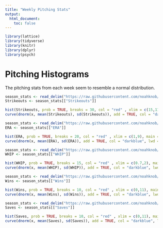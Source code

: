 ```yaml
---
title: "Weekly Pitching Stats"
output: 
  html_document:
    toc: false
---
```

```r
library(lattice)
library(tidyverse)
library(knitr)
library(dplyr)
library(psych)
```

# Pitching Histograms

The pitching stats from each week seem to resemble a normal distribution.
```r
season_stats <- read_delim("https://raw.githubusercontent.com/noahknob/Baseball_App/master/data/season_stats.txt",delim = "\t")
Strikeouts <- season_stats[["Strikeouts"]]

hist(Strikeouts, prob = TRUE, breaks = 30, col = "red" , xlim = c(15,112), main = "Histogram of RBI with Normal Fit" , xlab = "Stat Value")
curve(dnorm(x, mean(Strikeouts), sd(Strikeouts)), add = TRUE, col = "darkblue", lwd = 2)

```

```r
season_stats <- read_delim("https://raw.githubusercontent.com/noahknob/Baseball_App/master/data/season_stats.txt",delim = "\t")
ERA <- season_stats[["ERA"]]

hist(ERA, prob = TRUE, breaks = 20, col = "red" , xlim = c(1,9), main = "Histogram of Runs with Normal Fit" , xlab = "Stat Value")
curve(dnorm(x, mean(ERA), sd(ERA)), add = TRUE, col = "darkblue", lwd = 2)

```

```r
season_stats <- read_delim("https://raw.githubusercontent.com/noahknob/Baseball_App/master/data/season_stats.txt",delim = "\t")
WHIP <- season_stats[["WHIP"]]

hist(WHIP, prob = TRUE, breaks = 15, col = "red" , xlim = c(0.7,2), main = "Histogram of of Stolen Bases with Normal Fit" , xlab = "Stat Value")
curve(dnorm(x, mean(WHIP), sd(WHIP)), add = TRUE, col = "darkblue", lwd = 2)

```
```r
season_stats <- read_delim("https://raw.githubusercontent.com/noahknob/Baseball_App/master/data/season_stats.txt",delim = "\t")
Wins <- season_stats[["Wins"]]

hist(Wins, prob = TRUE, breaks = 10, col = "red" , xlim = c(0,11), main = "Histogram of Wins with Normal Fit" , xlab = "Stat Value")
curve(dnorm(x, mean(Wins), sd(Wins)), add = TRUE, col = "darkblue", lwd = 2)

```

```r
season_stats <- read_delim("https://raw.githubusercontent.com/noahknob/Baseball_App/master/data/season_stats.txt",delim = "\t")
Saves <- season_stats[["Saves"]]

hist(Saves, prob = TRUE, breaks = 10, col = "red" , xlim = c(0,11), main = "Histogram of Saves with Normal Fit" , xlab = "Stat Value")
curve(dnorm(x, mean(Saves), sd(Saves)), add = TRUE, col = "darkblue", lwd = 2)

```






